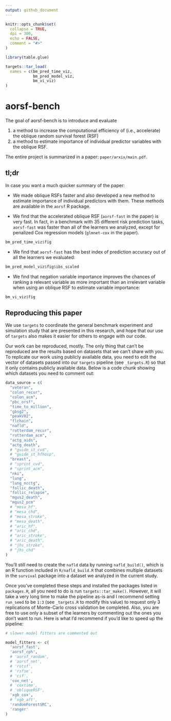 ```yaml
---
output: github_document
---
```


<!-- README.md is generated from README.Rmd. Please edit that file -->

```r
knitr::opts_chunk$set(
  collapse = TRUE,
  dpi = 300,
  echo = FALSE,
  comment = "#>"
)

library(table.glue)

targets::tar_load(
  names = c(bm_pred_time_viz,
            bm_pred_model_viz,
            bm_vi_viz)
)

```

# aorsf-bench

<!-- badges: start -->
<!-- badges: end -->

The goal of aorsf-bench is to introduce and evaluate 

1. a method to increase the computational efficiency of (i.e., accelerate) the oblique random survival forest (RSF)
1. a method to estimate importance of individual predictor variables with the oblique RSF.

The entire project is summarized in a paper: `paper/arxix/main.pdf`. 

## tl;dr

In case you want a much quicker summary of the paper: 

- We made oblique RSFs faster and also developed a new method to estimate importance of individual predictors with them. These methods are available in the `aorsf` R package.

- We find that the accelerated oblique RSF (`aorsf-fast` in the paper) is very fast. In fact, in a benchmark with 35 different risk prediction tasks, `aorsf-fast` was faster than all of the learners we analyzed, except for penalized Cox regression models (`glmnet-cox` in the paper).

```r
bm_pred_time_viz$fig
```

- We find that `aorsf-fast` has the best index of prediction accuracy out of all the learners we evaluated:

```r
bm_pred_model_viz$fig$ibs_scaled
```

- We find that negation variable importance improves the chances of ranking a relevant variable as more important than an irrelevant variable when using an oblique RSF to estimate variable importance:

```r
bm_vi_viz$fig
```


## Reproducing this paper

We use `targets` to coordinate the general benchmark experiment and simulation study that are presented in this research, and hope that our use of `targets` also makes it easier for others to engage with our code. 

Our work can be reproduced, mostly. The only thing that can't be reproduced are the results based on datasets that we can't share with you. To replicate our work using publicly available data, you need to edit the vector of datasets passed into our `targets` pipeline (see `_targets.R`) so that it only contains publicly available data. Below is a code chunk showing which datasets you need to comment out:

```r

data_source = c(
  "veteran",
  "colon_recur",
  "colon_acm",
  "pbc_orsf",
  "time_to_million",
  "gbsg2",
  "peakV02",
  "flchain",
  "nafld",
  "rotterdam_recur",
  "rotterdam_acm",
  "actg_aids",
  "actg_death",
  # "guide_it_cvd",    
  # "guide_it_hfhosp", 
  "breast",
  # "sprint_cvd",
  # "sprint_acm",
  "nki",
  "lung",
  "lung_ncctg",
  "follic_death",
  "follic_relapse",
  "mgus2_death",
  "mgus2_pcm"
  # "mesa_hf",
  # "mesa_chd",
  # "mesa_stroke",
  # "mesa_death",
  # "aric_hf",
  # "aric_chd",
  # "aric_stroke",
  # "aric_death",
  # "jhs_stroke",
  # "jhs_chd"
)

```


You'll still need to create the `nafld` data by running `nafld_build()`, which is an R function included in `R/nafld_build.R` that combines multiple datasets in the `survival` package into a dataset we analyzed in the current study.  

Once you've completed these steps and installed the packages listed in `packages.R`, all you need to do is run `targets::tar_make()`. However, it will take a very long time to make the pipeline as-is and I recommend setting `run_seed` to be `1:3` (see `_targets.R` to modify this value) to request only 3 replications of Monte-Carlo cross validation be completed. Also, you are free to use only a subset of the learners by commenting out the ones you don't want to run. Here is what I'd recommend if you'd like to speed up the pipeline:

```r

# slower model fitters are commented out

model_fitters <- c(
  'aorsf_fast',
  'aorsf_cph',
  # 'aorsf_random',
  # 'aorsf_net',
  # 'rotsf',
  # 'rsfse',
  # 'cif',
  'cox_net',
  # 'coxtime',
  # 'obliqueRSF',
  'xgb_cox',
  # 'xgb_aft',
  'randomForestSRC',
  'ranger'
)

```

